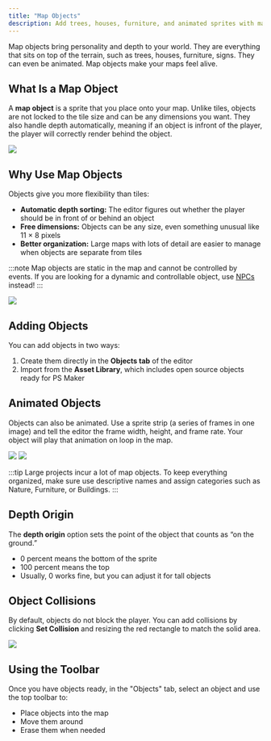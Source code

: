 ```yaml
---
title: "Map Objects"
description: Add trees, houses, furniture, and animated sprites with map objects in PS Maker. Bring detail and depth to your maps with flexible tools.
---
```


Map objects bring personality and depth to your world. They are everything that sits on top of the terrain, such as trees, houses, furniture, signs. They can even be animated. Map objects make your maps feel alive.

## What Is a Map Object

A **map object** is a sprite that you place onto your map. Unlike tiles, objects are not locked to the tile size and can be any dimensions you want. They also handle depth automatically, meaning if an object is infront of the player, the player will correctly render behind the object.

![](../../../assets/docs-images/map-editor/image-4.png)

## Why Use Map Objects

Objects give you more flexibility than tiles:

- **Automatic depth sorting:** The editor figures out whether the player should be in front of or behind an object
- **Free dimensions:** Objects can be any size, even something unusual like 11 × 8 pixels
- **Better organization:** Large maps with lots of detail are easier to manage when objects are separate from tiles

:::note
Map objects are static in the map and cannot be controlled by events. If you are looking for a dynamic and controllable object, use [NPCs](../game-assets/npcs) instead!
:::

![](../../../assets/docs-images/map-editor/gif-3.gif)

## Adding Objects

You can add objects in two ways:

1. Create them directly in the **Objects tab** of the editor
2. Import from the **Asset Library**, which includes open source objects ready for PS Maker

## Animated Objects

Objects can also be animated. Use a sprite strip (a series of frames in one image) and tell the editor the frame width, height, and frame rate. Your object will play that animation on loop in the map.

![](../../../assets/docs-images/map-editor/image-5.png)
![](../../../assets/docs-images/map-editor/gif-4.gif)

:::tip
Large projects incur a lot of map objects. To keep everything organized, make sure use descriptive names and assign categories such as Nature, Furniture, or Buildings.
:::

## Depth Origin

The **depth origin** option sets the point of the object that counts as “on the ground.”

- 0 percent means the bottom of the sprite
- 100 percent means the top
- Usually, 0 works fine, but you can adjust it for tall objects

## Object Collisions

By default, objects do not block the player. You can add collisions by clicking **Set Collision** and resizing the red rectangle to match the solid area.

![](../../../assets/docs-images/map-editor/image-6.png)

## Using the Toolbar

Once you have objects ready, in the "Objects" tab, select an object and use the top toolbar to:

- Place objects into the map
- Move them around
- Erase them when needed
